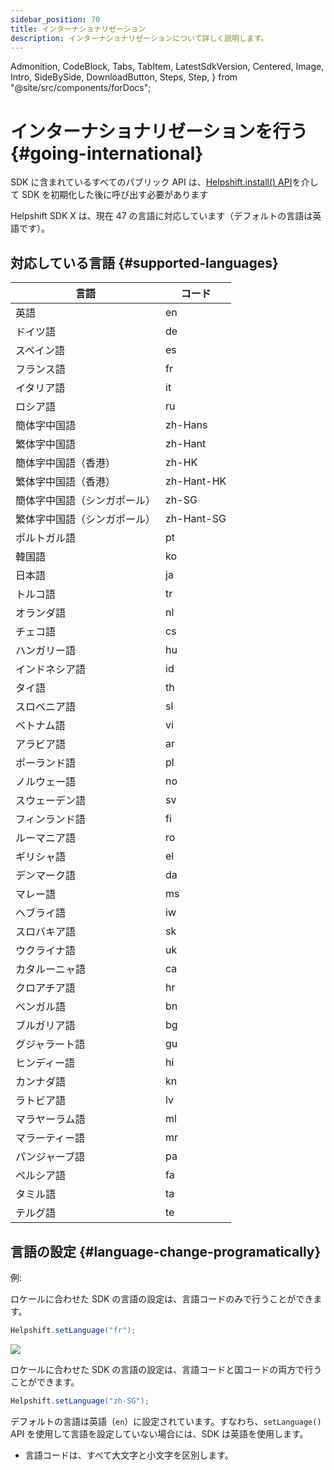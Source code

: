```yaml
---
sidebar_position: 70
title: インターナショナリゼーション
description: インターナショナリゼーションについて詳しく説明します。
---
```


  Admonition,
  CodeBlock,
  Tabs,
  TabItem,
  LatestSdkVersion,
  Centered,
  Image,
  Intro,
  SideBySide,
  DownloadButton,
  Steps,
  Step,
} from "@site/src/components/forDocs";


# インターナショナリゼーションを行う {#going-international}

<Admonition type="info" title="注意">

SDK に含まれているすべてのパブリック API は、[Helpshift.install() API](/sdkx_android/getting-started#start-using)を介して SDK を初期化した後に呼び出す必要があります

</Admonition>

Helpshift SDK X は、現在 47 の言語に対応しています（デフォルトの言語は英語です）。

## 対応している言語 {#supported-languages}

| 言語                         | コード     |
| ---------------------------- | ---------- |
| 英語                         | en         |
| ドイツ語                     | de         |
| スペイン語                   | es         |
| フランス語                   | fr         |
| イタリア語                   | it         |
| ロシア語                     | ru         |
| 簡体字中国語                 | zh-Hans    |
| 繁体字中国語                 | zh-Hant    |
| 簡体字中国語（香港）         | zh-HK      |
| 繁体字中国語（香港）         | zh-Hant-HK |
| 簡体字中国語（シンガポール） | zh-SG      |
| 繁体字中国語（シンガポール） | zh-Hant-SG |
| ポルトガル語                 | pt         |
| 韓国語                       | ko         |
| 日本語                       | ja         |
| トルコ語                     | tr         |
| オランダ語                   | nl         |
| チェコ語                     | cs         |
| ハンガリー語                 | hu         |
| インドネシア語               | id         |
| タイ語                       | th         |
| スロベニア語                 | sl         |
| ベトナム語                   | vi         |
| アラビア語                   | ar         |
| ポーランド語                 | pl         |
| ノルウェー語                 | no         |
| スウェーデン語               | sv         |
| フィンランド語               | fi         |
| ルーマニア語                 | ro         |
| ギリシャ語                   | el         |
| デンマーク語                 | da         |
| マレー語                     | ms         |
| ヘブライ語                   | iw         |
| スロバキア語                 | sk         |
| ウクライナ語                 | uk         |
| カタルーニャ語               | ca         |
| クロアチア語                 | hr         |
| ベンガル語                   | bn         |
| ブルガリア語                 | bg         |
| グジャラート語               | gu         |
| ヒンディー語                 | hi         |
| カンナダ語                   | kn         |
| ラトビア語                   | lv         |
| マラヤーラム語               | ml         |
| マラーティー語               | mr         |
| パンジャーブ語               | pa         |
| ペルシア語                   | fa         |
| タミル語                     | ta         |
| テルグ語                     | te         |

## 言語の設定 {#language-change-programatically}

<SetLanguageDescription />

例:

ロケールに合わせた SDK の言語の設定は、言語コードのみで行うことができます。

```java
Helpshift.setLanguage("fr");
```

![](/static/books/sdkx_android/i18n.png)

ロケールに合わせた SDK の言語の設定は、言語コードと国コードの両方で行うことができます。

```java
Helpshift.setLanguage("zh-SG");
```

<Admonition type="info" title="注意">

デフォルトの言語は英語（`en`）に設定されています。すなわち、`setLanguage()` API を使用して言語を設定していない場合には、SDK は英語を使用します。

- 言語コードは、すべて大文字と小文字を区別します。

</Admonition>
